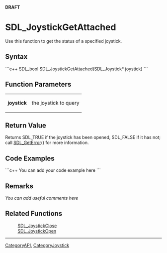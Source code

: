 <!-- # page was renamed from SDL_JoystickOpened -->
<span color="red">'''DRAFT'''</span>

= SDL_JoystickGetAttached =
Use this function to get the status of a specified joystick.


== Syntax ==
```c++
SDL_bool SDL_JoystickGetAttached(SDL_Joystick* joystick)
```

== Function Parameters ==
{|
|'''joystick'''
|the joystick to query
|}

== Return Value ==
Returns SDL_TRUE if the joystick has been opened, SDL_FALSE if it has not; call [[SDL_GetError]]() for more information.

== Code Examples ==
```c++
You can add your code example here
```

== Remarks ==
''You can add useful comments here''

== Related Functions ==
:[[SDL_JoystickClose]]
:[[SDL_JoystickOpen]]

----
[[CategoryAPI]], [[CategoryJoystick]]
